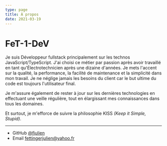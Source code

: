 ```yaml
---
type: page
title: À propos
date: 2021-03-19
---
```


# FeT-1-DeV

Je suis Développeur fullstack principalement sur les technos JavaScript/TypeScript. J'ai choisi ce métier par passion après avoir travaillé en tant qu'Électrotechnicien après une dizaine d'années. Je mets l'accent sur la qualité, la performance, la facilité de maintenance et la simplicité dans mon travail. Je ne néglige jamais les besoins du client car le but ultime du code est toujours l'utilisateur final. 

Je m'assure également de rester à jour sur les dernières technologies en effectuant une veille régulière, tout en élargissant mes connaissances dans tous les domaines.

Et surtout, je m'efforce de suivre la philosophie KISS _(Keep it Simple, Stupid)_.

---

- GitHub [@fjulien](https://github.com/fjulien)
- Email fettingerjulien@yahoo.fr
